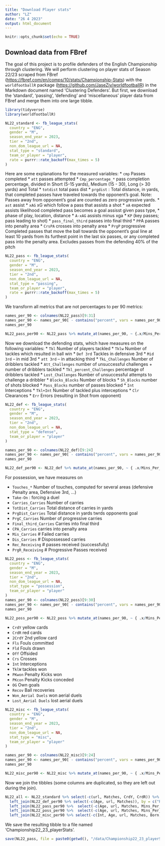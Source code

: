 ```yaml
---
title: "Download Player stats"
author: "LZ"
date: "26 4 2023"
output: html_document
---
```


```r
knitr::opts_chunk$set(echo = TRUE)
```
## Download data from FBref

The goal of this project is to profile defenders of the English Championship
through clustering. We will perform clustering on player stats of Season 22/23 scraped from 
FBref (<https://fbref.com/en/comps/10/stats/Championship-Stats>) with the `worldfootballR`
package (<https://github.com/JaseZiv/worldfootballR>) in the Markdown document named
'Clustering Defenders'. 
But first, we download the 'standard', 'passing', 'defending' and 'miscellaneous' player data 
from FBref and merge them into one large tibble.

```r
library(tidyverse)
library(worldfootballR)
```

```r
NL22_standard <- fb_league_stats(
  country = "ENG",
  gender = "M",
  season_end_year = 2023,
  tier = "2nd",
  non_dom_league_url = NA,
  stat_type = "standard",
  team_or_player = "player", 
  rate = purrr::rate_backoff(max_times = 5)
)
```

Here are some explanations for the measured variables: 
* `cmp` Passes completed
* `att` passes attempted
* `Cmp_percentage_*` pass completion percentage, 
 divided in Short (5-15 yards), Medium (15 - 30), Long (> 30 yards) and Total
* `totdist` total pass dist
* `prgdist` : Total distance, in yards, that completed
   passes have traveled towards the opponent's goal.
   Note: Passes away from opponent's goal are counted as zero progressive yards.
* `ast` assist
* `xAG` xG which follow a pass that assists a shot
* `xA` expected assists likelihood completed pass becomes a goal assisst given pass type,
* phase of play, location, distance
* `A-xAG` assists minus xga
* `KP` (key passes; pass leading to shot)
* `pass_final_third` passes into final third
* `PP`A passes into penalty area
* `CrsPA` crosses into penalty area
* `PrgP` progressive Completed passes that move the ball towards the opponent's
 goal line at least 10 yards from its furthest point in the last six passes,
 or any completed pass into the penalty area.
 Excludes passes from the defending 40% of the pitch

```r
NL22_pass <- fb_league_stats(
  country = "ENG",
  gender = "M",
  season_end_year = 2023,
  tier = "2nd",
  non_dom_league_url = NA,
  stat_type = "passing",
  team_or_player = "player",
  rate = purrr::rate_backoff(max_times = 5)
)

```

We transform all metrics that are not percentages to per 90 metrics:
```r
names_per_90 <- colnames(NL22_pass)[9:31]
names_per_90 <- names_per_90[ - contains("percent", vars = names_per_90)]
names_per_90

NL22_pass_per90 <- NL22_pass %>% mutate_at(names_per_90, ~ {.x/Mins_Per_90})
```

Now we download the defending stats, which have measures on the following variables:
* `Tkl` Number of players tackled
* `Tklw` Number of tackles which resulted in ball win
* `Def 3rd` Tackles in defensive 3rd
* `Mid 3rd` -- in mid 3rd
* `att 3rd` --  in attacking third
* `TkL_Challenges` Number of dribblers tackled
* `Att_Challenges` number of unsuccessful challenges + number of dribblers tackled
* `Tkl_percent_Challenges` percentage of dribblers tackled
* `Lost_Challenges` Number of unsuccessful attempts to challenge a dribbler
* `Blocks_Blocks`  Number of blocks
* `Sh_Blocks` number of shots blocked
* `Pass_Blocks` number of passes blocked
* `Int` Interceptions
* `Tkl+Int` Number of tackled plus interceptions
* `Clr` Clearances
* `Err` Errors (resulting in Shot from opponent)

```r
NL22_def <- fb_league_stats(
  country = "ENG",
  gender = "M",
  season_end_year = 2023,
  tier = "2nd",
  non_dom_league_url = NA,
  stat_type = "defense",
  team_or_player = "player"
)

names_per_90 <- colnames(NL22_def)[9:24]
names_per_90 <- names_per_90[ - contains("percent", vars = names_per_90)]
names_per_90

NL22_def_per90 <- NL22_def %>% mutate_at(names_per_90, ~ { .x/Mins_Per_90})
```

For possession, we have measures on

* `Touches_*` Number of touches, computed for several areas (defensive Penalty area, 
 Defensive 3rd, ...)
* `Take-On` : forcing a duel
* `Carries_Carries` Number of carries
* `TotDist_Carries` Total distance of carries in yards
* `PrgDist_Carries` Total distance in yards twrds opponents goal
* `PrgC_Carries` Number of progressive carries
* `Final_third_Carries` Carries into final third
* `CPA_Carries` carries into penalty area
* `Mis_Carries` # Failed carries
* `Dis_Carries` # Dispossessed carries
* `Rec_Receiving` # passes received (successfully)
* `PrgR_Receiving` # Progressive Passes received

```r

NL22_poss <- fb_league_stats(
  country = "ENG",
  gender = "M",
  season_end_year = 2023,
  tier = "2nd",
  non_dom_league_url = NA,
  stat_type = "possession",
  team_or_player = "player"
)
names_per_90 <- colnames(NL22_poss)[9:30]
names_per_90 <- names_per_90[ - contains("percent", vars = names_per_90)]
names_per_90

NL22_poss_per90 <- NL22_poss %>% mutate_at(names_per_90, ~ { .x/Mins_Per_90})
```


* `CrdY` yellow cards
* `CrdR` red cards
* `2CrdY` 2nd yellow card
* `Fls` Fouls committed
* `Fld` Fouls drawn
* `Off` Offsided
* `Crs` Crosses
* `Int` Interceptions
* `TklW` tackles won
* `PKwon` Penalty Kicks won
* `PKcon` Penalty Kicks conceded
* `OG` Own goals
* `Recov` Ball recoveries
* `Won_Aerial Duels` won aerial duels
* `Lost_Aerial Duels` lost aerial duels

```r
NL22_misc <- fb_league_stats(
  country = "ENG",
  gender = "M",
  season_end_year = 2023,
  tier = "2nd",
  non_dom_league_url = NA,
  stat_type = "misc",
  team_or_player = "player"
)

names_per_90 <- colnames(NL22_misc)[9:24]
names_per_90 <- names_per_90[ - contains("percent", vars = names_per_90)]
names_per_90

NL22_misc_per90 <- NL22_misc %>% mutate_at(names_per_90, ~ { .x/Mins_Per_90})

```
Now we join the tibbles (some columns are duplicated, so they are left out during the join).

```r
NL22_all <- NL22_standard %>% select(-c(url, Matches, CrdY, CrdR)) %>%
  left_join(NL22_def_per90 %>% select(-c(Age, url, Matches)), by = c("Rk", "Player", "Nation", "Pos", "Squad", "Born")) %>%
  left_join(NL22_pass_per90 %>%  select(-c(Age, url, Matches, Mins_Per_90, Ast)), by = c("Rk", "Player", "Nation", "Pos", "Squad", "Born")) %>%
  left_join(NL22_poss_per90 %>%  select(-c(Age, url, Matches, Mins_Per_90)), by = c("Rk", "Player", "Nation", "Pos", "Squad", "Born")) %>%
  left_join(NL22_misc_per90 %>% select(-c(Int, Age, url, Matches, Born, Mins_Per_90)), by = c("Rk", "Player", "Nation", "Pos", "Squad"))
```

We save the resulting tibble to a file named 'Championship22_23_playerStats'.
```r
save(NL22_pass, file = paste0(getwd(), "/data/Championship22_23_playerStats.RData"))
```



